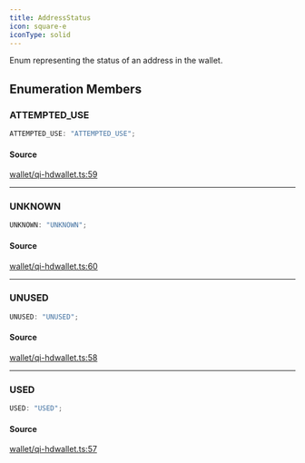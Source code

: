 ```yaml
---
title: AddressStatus
icon: square-e
iconType: solid
---
```


Enum representing the status of an address in the wallet.

## Enumeration Members

### ATTEMPTED\_USE

```ts
ATTEMPTED_USE: "ATTEMPTED_USE";
```

#### Source

[wallet/qi-hdwallet.ts:59](https://github.com/dominant-strategies/quais.js/blob/b933caa87ef69ba5037d92b4910f17bf5321524f/src/wallet/qi-hdwallet.ts#L59)

***

### UNKNOWN

```ts
UNKNOWN: "UNKNOWN";
```

#### Source

[wallet/qi-hdwallet.ts:60](https://github.com/dominant-strategies/quais.js/blob/b933caa87ef69ba5037d92b4910f17bf5321524f/src/wallet/qi-hdwallet.ts#L60)

***

### UNUSED

```ts
UNUSED: "UNUSED";
```

#### Source

[wallet/qi-hdwallet.ts:58](https://github.com/dominant-strategies/quais.js/blob/b933caa87ef69ba5037d92b4910f17bf5321524f/src/wallet/qi-hdwallet.ts#L58)

***

### USED

```ts
USED: "USED";
```

#### Source

[wallet/qi-hdwallet.ts:57](https://github.com/dominant-strategies/quais.js/blob/b933caa87ef69ba5037d92b4910f17bf5321524f/src/wallet/qi-hdwallet.ts#L57)
